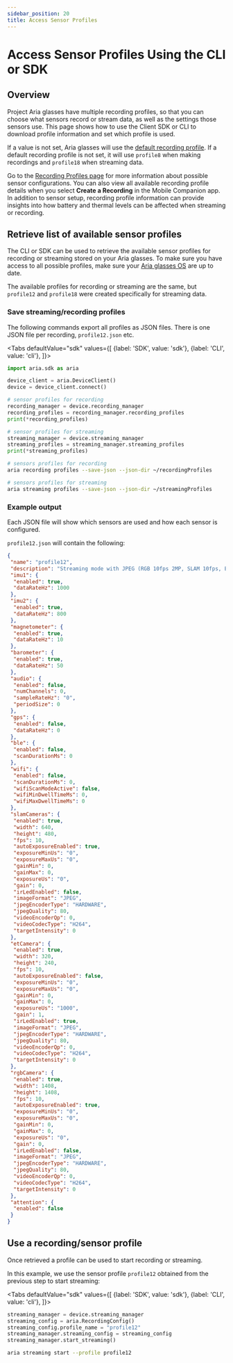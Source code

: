 ```yaml
---
sidebar_position: 20
title: Access Sensor Profiles
---
```


# Access Sensor Profiles Using the CLI or SDK

## Overview

Project Aria glasses have multiple recording profiles, so that you can choose what sensors record or stream data, as well as the settings those sensors use. This page shows how to use the Client SDK or CLI to download profile information and set which profile is used.

If a value is not set, Aria glasses will use the [default recording profile](/docs/ARK/ARK_quickstart#set-your-default-recording-profile). If a default recording profile is not set, it will use `profile8` when making recordings and `profile18` when streaming data.

Go to the [Recording Profiles page](/docs/tech_spec/recording_profiles) for more information about possible sensor configurations. You can also view all available recording profile details when you select **Create a Recording** in the Mobile Companion app.  In addition to sensor setup, recording profile information can provide insights into how battery and thermal levels can be affected when streaming or recording.

## Retrieve list of available sensor profiles

The CLI or SDK can be used to retrieve the available sensor profiles for recording or streaming stored on your Aria glasses. To make sure you have access to all possible profiles, make sure your [Aria glasses OS](/docs/ARK/mobile_companion_app#os-update) are up to date.

The available profiles for recording or streaming are the same, but `profile12` and `profile18` were created specifically for streaming data.

### Save streaming/recording profiles
The following commands export all profiles as JSON files. There is one JSON file per recording, `profile12.json` etc.

<Tabs
  defaultValue="sdk"
  values={[
    {label: 'SDK', value: 'sdk'},
    {label: 'CLI', value: 'cli'},
  ]}>
<TabItem value="sdk">

```python
import aria.sdk as aria

device_client = aria.DeviceClient()
device = device_client.connect()

# sensor profiles for recording
recording_manager = device.recording_manager
recording_profiles = recording_manager.recording_profiles
print(*recording_profiles)

# sensor profiles for streaming
streaming_manager = device.streaming_manager
streaming_profiles = streaming_manager.streaming_profiles
print(*streaming_profiles)
```

</TabItem>
<TabItem value="cli">

```bash
# sensors profiles for recording
aria recording profiles --save-json --json-dir ~/recordingProfiles

# sensors profiles for streaming
aria streaming profiles --save-json --json-dir ~/streamingProfiles
```

</TabItem>
</Tabs>

### Example output
Each JSON file will show which sensors are used and how each sensor is configured.

`profile12.json` will contain the following:

```json
{
 "name": "profile12",
 "description": "Streaming mode with JPEG (RGB 10fps 2MP, SLAM 10fps, ET 10fps QVGA, JPEG; Audio, GPS, Wi-Fi and BLE off)",
 "imu1": {
  "enabled": true,
  "dataRateHz": 1000
 },
 "imu2": {
  "enabled": true,
  "dataRateHz": 800
 },
 "magnetometer": {
  "enabled": true,
  "dataRateHz": 10
 },
 "barometer": {
  "enabled": true,
  "dataRateHz": 50
 },
 "audio": {
  "enabled": false,
  "numChannels": 0,
  "sampleRateHz": "0",
  "periodSize": 0
 },
 "gps": {
  "enabled": false,
  "dataRateHz": 0
 },
 "ble": {
  "enabled": false,
  "scanDurationMs": 0
 },
 "wifi": {
  "enabled": false,
  "scanDurationMs": 0,
  "wifiScanModeActive": false,
  "wifiMinDwellTimeMs": 0,
  "wifiMaxDwellTimeMs": 0
 },
 "slamCameras": {
  "enabled": true,
  "width": 640,
  "height": 480,
  "fps": 10,
  "autoExposureEnabled": true,
  "exposureMinUs": "0",
  "exposureMaxUs": "0",
  "gainMin": 0,
  "gainMax": 0,
  "exposureUs": "0",
  "gain": 0,
  "irLedEnabled": false,
  "imageFormat": "JPEG",
  "jpegEncoderType": "HARDWARE",
  "jpegQuality": 80,
  "videoEncoderQp": 0,
  "videoCodecType": "H264",
  "targetIntensity": 0
 },
 "etCamera": {
  "enabled": true,
  "width": 320,
  "height": 240,
  "fps": 10,
  "autoExposureEnabled": false,
  "exposureMinUs": "0",
  "exposureMaxUs": "0",
  "gainMin": 0,
  "gainMax": 0,
  "exposureUs": "1000",
  "gain": 1,
  "irLedEnabled": true,
  "imageFormat": "JPEG",
  "jpegEncoderType": "HARDWARE",
  "jpegQuality": 80,
  "videoEncoderQp": 0,
  "videoCodecType": "H264",
  "targetIntensity": 0
 },
 "rgbCamera": {
  "enabled": true,
  "width": 1408,
  "height": 1408,
  "fps": 10,
  "autoExposureEnabled": true,
  "exposureMinUs": "0",
  "exposureMaxUs": "0",
  "gainMin": 0,
  "gainMax": 0,
  "exposureUs": "0",
  "gain": 0,
  "irLedEnabled": false,
  "imageFormat": "JPEG",
  "jpegEncoderType": "HARDWARE",
  "jpegQuality": 80,
  "videoEncoderQp": 0,
  "videoCodecType": "H264",
  "targetIntensity": 0
 },
 "attention": {
  "enabled": false
 }
}
```


## Use a recording/sensor profile

Once retrieved a profile can be used to start recording or streaming.

In this example, we use the sensor profile `profile12` obtained from the previous step to start streaming:

<Tabs
  defaultValue="sdk"
  values={[
    {label: 'SDK', value: 'sdk'},
    {label: 'CLI', value: 'cli'},
  ]}>
<TabItem value="sdk">

```python
streaming_manager = device.streaming_manager
streaming_config = aria.RecordingConfig()
streaming_config.profile_name = "profile12"
streaming_manager.streaming_config = streaming_config
streaming_manager.start_streaming()
```

</TabItem>
<TabItem value="cli">

```bash
aria streaming start --profile profile12
```

</TabItem>
</Tabs>
